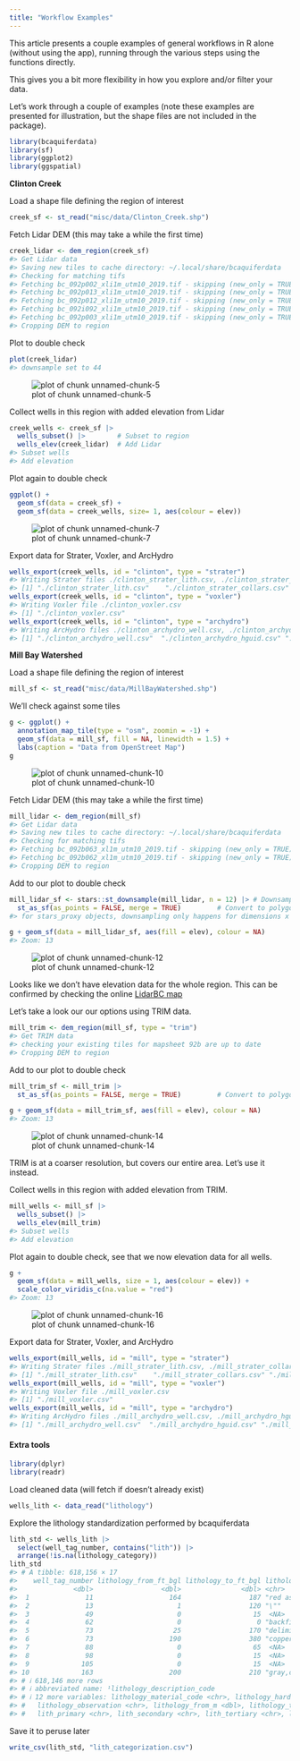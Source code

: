 ```yaml
---
title: "Workflow Examples"
---
```




This article presents a couple examples of general workflows in R alone
(without using the app), running through the various steps using the functions directly.

This gives you a bit more flexibility in how you explore and/or filter your
data.

Let's work through a couple of examples (note these examples are presented for illustration, but 
the shape files are not included in the package).


```r
library(bcaquiferdata)
library(sf)
library(ggplot2)
library(ggspatial)
```

**Clinton Creek**

Load a shape file defining the region of interest

```r
creek_sf <- st_read("misc/data/Clinton_Creek.shp")
```

Fetch Lidar DEM (this may take a while the first time)


```r
creek_lidar <- dem_region(creek_sf)
#> Get Lidar data
#> Saving new tiles to cache directory: ~/.local/share/bcaquiferdata
#> Checking for matching tifs
#> Fetching bc_092p002_xli1m_utm10_2019.tif - skipping (new_only = TRUE)
#> Fetching bc_092p013_xli1m_utm10_2019.tif - skipping (new_only = TRUE)
#> Fetching bc_092p012_xli1m_utm10_2019.tif - skipping (new_only = TRUE)
#> Fetching bc_092i092_xli1m_utm10_2019.tif - skipping (new_only = TRUE)
#> Fetching bc_092p003_xli1m_utm10_2019.tif - skipping (new_only = TRUE)
#> Cropping DEM to region
```

Plot to double check

```r
plot(creek_lidar)
#> downsample set to 44
```

![plot of chunk unnamed-chunk-5](vignettes/articles/figures/workflow-unnamed-chunk-5-1.png)

Collect wells in this region with added elevation from Lidar


```r
creek_wells <- creek_sf |>
  wells_subset() |>        # Subset to region
  wells_elev(creek_lidar)  # Add Lidar
#> Subset wells
#> Add elevation
```

Plot again to double check

```r
ggplot() +
  geom_sf(data = creek_sf) +
  geom_sf(data = creek_wells, size= 1, aes(colour = elev))
```

![plot of chunk unnamed-chunk-7](vignettes/articles/figures/workflow-unnamed-chunk-7-1.png)

Export data for Strater, Voxler, and ArcHydro

```r
wells_export(creek_wells, id = "clinton", type = "strater")
#> Writing Strater files ./clinton_strater_lith.csv, ./clinton_strater_collars.csv, ./clinton_strater_wls.csv
#> [1] "./clinton_strater_lith.csv"    "./clinton_strater_collars.csv" "./clinton_strater_wls.csv"
wells_export(creek_wells, id = "clinton", type = "voxler")
#> Writing Voxler file ./clinton_voxler.csv
#> [1] "./clinton_voxler.csv"
wells_export(creek_wells, id = "clinton", type = "archydro")
#> Writing ArcHydro files ./clinton_archydro_well.csv, ./clinton_archydro_hguid.csv, ./clinton_archydro_bh.csv
#> [1] "./clinton_archydro_well.csv"  "./clinton_archydro_hguid.csv" "./clinton_archydro_bh.csv"
```

**Mill Bay Watershed**

Load a shape file defining the region of interest

```r
mill_sf <- st_read("misc/data/MillBayWatershed.shp")
```

We'll check against some tiles

```r
g <- ggplot() +
  annotation_map_tile(type = "osm", zoomin = -1) +
  geom_sf(data = mill_sf, fill = NA, linewidth = 1.5) +
  labs(caption = "Data from OpenStreet Map")
g
```

![plot of chunk unnamed-chunk-10](vignettes/articles/figures/workflow-unnamed-chunk-10-1.png)

Fetch Lidar DEM (this may take a while the first time)


```r
mill_lidar <- dem_region(mill_sf)
#> Get Lidar data
#> Saving new tiles to cache directory: ~/.local/share/bcaquiferdata
#> Checking for matching tifs
#> Fetching bc_092b063_xl1m_utm10_2019.tif - skipping (new_only = TRUE)
#> Fetching bc_092b062_xl1m_utm10_2019.tif - skipping (new_only = TRUE)
#> Cropping DEM to region
```

Add to our plot to double check

```r
mill_lidar_sf <- stars::st_downsample(mill_lidar, n = 12) |> # Downsample first
  st_as_sf(as_points = FALSE, merge = TRUE)         # Convert to polygons
#> for stars_proxy objects, downsampling only happens for dimensions x and y

g + geom_sf(data = mill_lidar_sf, aes(fill = elev), colour = NA)
#> Zoom: 13
```

![plot of chunk unnamed-chunk-12](vignettes/articles/figures/workflow-unnamed-chunk-12-1.png)

Looks like we don't have elevation data for the whole region. 
This can be confirmed by checking the online [LidarBC map](https://governmentofbc.maps.arcgis.com/apps/MapSeries/index.html?appid=d06b37979b0c4709b7fcf2a1ed458e03)

Let's take a look our our options using TRIM data.

```r
mill_trim <- dem_region(mill_sf, type = "trim")
#> Get TRIM data
#> checking your existing tiles for mapsheet 92b are up to date
#> Cropping DEM to region
```

Add to our plot to double check

```r
mill_trim_sf <- mill_trim |>
  st_as_sf(as_points = FALSE, merge = TRUE)         # Convert to polygons

g + geom_sf(data = mill_trim_sf, aes(fill = elev), colour = NA)
#> Zoom: 13
```

![plot of chunk unnamed-chunk-14](vignettes/articles/figures/workflow-unnamed-chunk-14-1.png)

TRIM is at a coarser resolution, but covers our entire area. Let's use it instead.

Collect wells in this region with added elevation from TRIM.


```r
mill_wells <- mill_sf |>
  wells_subset() |>
  wells_elev(mill_trim)
#> Subset wells
#> Add elevation
```

Plot again to double check, see that we now elevation data for all wells.

```r
g +
  geom_sf(data = mill_wells, size = 1, aes(colour = elev)) +
  scale_color_viridis_c(na.value = "red")
#> Zoom: 13
```

![plot of chunk unnamed-chunk-16](vignettes/articles/figures/workflow-unnamed-chunk-16-1.png)


Export data for Strater, Voxler, and ArcHydro

```r
wells_export(mill_wells, id = "mill", type = "strater")
#> Writing Strater files ./mill_strater_lith.csv, ./mill_strater_collars.csv, ./mill_strater_wls.csv
#> [1] "./mill_strater_lith.csv"    "./mill_strater_collars.csv" "./mill_strater_wls.csv"
wells_export(mill_wells, id = "mill", type = "voxler")
#> Writing Voxler file ./mill_voxler.csv
#> [1] "./mill_voxler.csv"
wells_export(mill_wells, id = "mill", type = "archydro")
#> Writing ArcHydro files ./mill_archydro_well.csv, ./mill_archydro_hguid.csv, ./mill_archydro_bh.csv
#> [1] "./mill_archydro_well.csv"  "./mill_archydro_hguid.csv" "./mill_archydro_bh.csv"
```


#### Extra tools


```r
library(dplyr)
library(readr)
```


Load cleaned data (will fetch if doesn't already exist)


```r
wells_lith <- data_read("lithology")
```

Explore the lithology standardization performed by bcaquiferdata


```r
lith_std <- wells_lith |>
  select(well_tag_number, contains("lith")) |>
  arrange(!is.na(lithology_category))
lith_std
#> # A tibble: 618,156 × 17
#>    well_tag_number lithology_from_ft_bgl lithology_to_ft_bgl lithology_raw_data                 lithology_description…¹
#>              <dbl>                 <dbl>               <dbl> <chr>                              <chr>                  
#>  1              11                   164                 187 "red ash"                          <NA>                   
#>  2              13                     1                 120 "\""                               <NA>                   
#>  3              49                     0                  15  <NA>                              <NA>                   
#>  4              62                     0                   0 "backfilled to 217 foot deep well" <NA>                   
#>  5              73                    25                 170 "delimite w/copper ore"            <NA>                   
#>  6              73                   190                 380 "copper ore w/delimite"            <NA>                   
#>  7              88                     0                  65  <NA>                              <NA>                   
#>  8              98                     0                  15  <NA>                              <NA>                   
#>  9             105                     0                  15  <NA>                              <NA>                   
#> 10             163                   200                 210 "gray,clean a little coarser"      <NA>                   
#> # ℹ 618,146 more rows
#> # ℹ abbreviated name: ¹​lithology_description_code
#> # ℹ 12 more variables: lithology_material_code <chr>, lithology_hardness_code <chr>, lithology_colour_code <chr>,
#> #   lithology_observation <chr>, lithology_from_m <dbl>, lithology_to_m <dbl>, lithology_clean <chr>,
#> #   lith_primary <chr>, lith_secondary <chr>, lith_tertiary <chr>, lithology_extra <chr>, lithology_category <chr>
```

Save it to peruse later

```r
write_csv(lith_std, "lith_categorization.csv")
```





